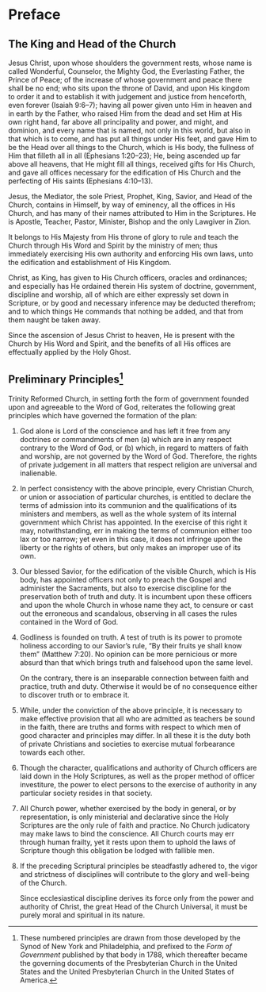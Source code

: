# Preface

## The King and Head of the Church

Jesus Christ, upon whose shoulders the government rests, whose name is called Wonderful, Counselor, the Mighty God, the Everlasting Father, the Prince of Peace; of the increase of whose government and peace there shall be no end; who sits upon the throne of David, and upon His kingdom to order it and to establish it with judgement and justice from henceforth, even forever (Isaiah 9:6--7); having all power given unto Him in heaven and in earth by the Father, who raised Him from the dead and set Him at His own right hand, far above all principality and power, and might, and dominion, and every name that is named, not only in this world, but also in that which is to come, and has put all things under His feet, and gave Him to be the Head over all things to the Church, which is His body, the fullness of Him that filleth all in all (Ephesians 1:20--23); He, being ascended up far above all heavens, that He might fill all things, received gifts for His Church, and gave all offices necessary for the edification of His Church and the perfecting of His saints (Ephesians 4:10--13).

Jesus, the Mediator, the sole Priest, Prophet, King, Savior, and Head of the Church, contains in Himself, by way of eminency, all the offices in His Church, and has many of their names attributed to Him in the Scriptures. He is Apostle, Teacher, Pastor, Minister, Bishop and the only Lawgiver in Zion.

It belongs to His Majesty from His throne of glory to rule and teach the Church through His Word and Spirit by the ministry of men; thus immediately exercising His own authority and enforcing His own laws, unto the edification and establishment of His Kingdom.

Christ, as King, has given to His Church officers, oracles and ordinances; and especially has He ordained therein His system of doctrine, government, discipline and worship, all of which are either expressly set down in Scripture, or by good and necessary inference may be deducted therefrom; and to which things He commands that nothing be added, and that from them naught be taken away.

Since the ascension of Jesus Christ to heaven, He is present with the Church by His Word and Spirit, and the benefits of all His offices are effectually applied by the Holy Ghost.

## Preliminary Principles[^1]

Trinity Reformed Church, in setting forth the form of government founded upon and agreeable to the Word of God, reiterates the following great principles which have governed the formation of the plan:

1. God alone is Lord of the conscience and has left it free from any doctrines or commandments of men (a) which are in any respect contrary to the Word of God, or (b) which, in regard to matters of faith and worship, are not governed by the Word of God. Therefore, the rights of private judgement in all matters that respect religion are universal and inalienable.

2. In perfect consistency with the above principle, every Christian Church, or union or association of particular churches, is entitled to declare the terms of admission into its communion and the qualifications of its ministers and members, as well as the whole system of its internal government which Christ has appointed. In the exercise of this right it may, notwithstanding, err in making the terms of communion either too lax or too narrow; yet even in this case, it does not infringe upon the liberty or the rights of others, but only makes an improper use of its own.

3. Our blessed Savior, for the edification of the visible Church, which is His body, has appointed officers not only to preach the Gospel and administer the Sacraments, but also to exercise discipline for the preservation both of truth and duty. It is incumbent upon these officers and upon the whole Church in whose name they act, to censure or cast out the erroneous and scandalous, observing in all cases the rules contained in the Word of God.

4. Godliness is founded on truth. A test of truth is its power to promote holiness according to our Savior's rule, "By their fruits ye shall know them" (Matthew 7:20). No opinion can be more pernicious or more absurd than that which brings truth and falsehood upon the same level.

    On the contrary, there is an inseparable connection between faith and practice, truth and duty. Otherwise it would be of no consequence either to discover truth or to embrace it.

5. While, under the conviction of the above principle, it is necessary to make effective provision that all who are admitted as teachers be sound in the faith, there are truths and forms with respect to which men of good character and principles may differ. In all these it is the duty both of private Christians and societies to exercise mutual forbearance towards each other.

6. Though the character, qualifications and authority of Church officers are laid down in the Holy Scriptures, as well as the proper method of officer investiture, the power to elect persons to the exercise of authority in any particular society resides in that society.

7. All Church power, whether exercised by the body in general, or by representation, is only ministerial and declarative since the Holy Scriptures are the only rule of faith and practice. No Church judicatory may make laws to bind the conscience. All Church courts may err through human frailty, yet it rests upon them to uphold the laws of Scripture though this obligation be lodged with fallible men.

8. If the preceding Scriptural principles be steadfastly adhered to, the vigor and strictness of disciplines will contribute to the glory and well-being of the Church.

    Since ecclesiastical discipline derives its force only from the power and authority of Christ, the great Head of the Church Universal, it must be purely moral and spiritual in its nature.

[^1]: These numbered principles are drawn from those developed by the Synod of New York and Philadelphia, and prefixed to the *Form of Government* published by that body in 1788, which thereafter became the governing documents of the Presbyterian Church in the United States and the United Presbyterian Church in the United States of America.